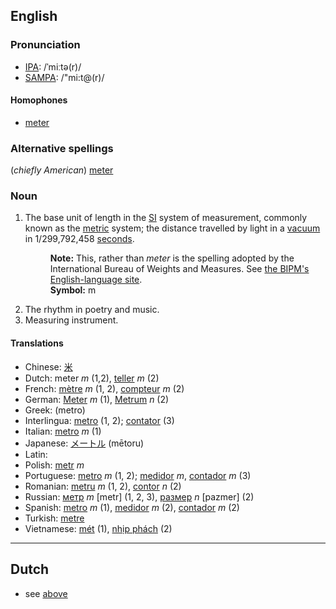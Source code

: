 ==English==
===Pronunciation===
*[[International Phonetic Alphabet|IPA]]: /ˈmiːtə(r)/
*[[SAMPA]]: /"mi:t@(r)/
====Homophones====
*[[meter]]
===Alternative spellings===
(''chiefly American'') [[meter]]
===Noun===
#The base unit of length in the [[SI]] system of measurement, commonly known as the [[metric]] system; the distance travelled by light in a [[vacuum]] in 1/299,792,458 [[second]]s.
#:'''Note:''' This, rather than ''meter'' is the spelling adopted by the International Bureau of Weights and Measures.  See [http://www1.bipm.org/en/si/base_units/ the BIPM's English-language site].
#:'''Symbol:''' m
#The rhythm in poetry and music.
#Measuring instrument.

====Translations====
*Chinese: [[米]]
*Dutch: meter ''m'' (1,2), [[teller]] ''m'' (2)
*French: [[mètre]] ''m'' (1, 2), [[compteur]] ''m'' (2)
*German: [[Meter]] ''m'' (1), [[Metrum]] ''n'' (2)
*Greek: [[ ]] (metro)
*Interlingua: [[metro]] (1, 2); [[contator]] (3)
*Italian: [[metro]] ''m'' (1)
*Japanese: [[メートル]] (mētoru)
*Latin: [[]]
*Polish: [[metr]] ''m''
*Portuguese: [[metro]] ''m'' (1, 2); [[medidor]] ''m'', [[contador]] ''m'' (3)
*Romanian: [[metru]] ''m'' (1, 2), [[contor]] ''n'' (2)
*Russian: [[метр]] ''m'' [metr] (1, 2, 3), [[размер]] ''n'' [pazmer] (2)
*Spanish: [[metro]] ''m'' (1), [[medidor]] ''m'' (2), [[contador]] ''m'' (2)
*Turkish: [[metre]]
*Vietnamese: [[mét]] (1), [[nhịp phách]] (2)
----
==Dutch==

*see [[metre|above]]